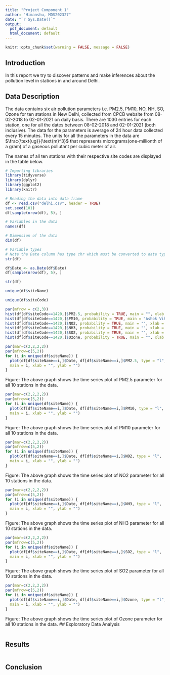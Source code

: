 ---
title: "Project Component 1"
author: "Himanshu, MDS202327"
date: "`r Sys.Date()`"
output:
  pdf_document: default
  html_document: default
---

```{r setup, include=FALSE}
knitr::opts_chunk$set(warning = FALSE, message = FALSE) 
```

## Introduction

In this report we try to discover patterns and make inferences about the pollution level in stations in and around Delhi.

## Data Description

The data contains six air pollution parameters i.e. PM2.5, PM10, NO\textsubscript{2}, NH\textsubscript{3}, SO\textsubscript{2}, Ozone for ten stations in New Delhi, collected from CPCB website from 08-02-2018 to 02-01-2021 on daily basis. There are 1030 entries for each station, one for all the dates between 08-02-2018 and 02-01-2021 (both inclusive). The data for the parameters is average of 24 hour data collected every 15 minutes. The units for all the parameters in the data are $\frac{\text{ug}}{\text{m}^3}$ that represents micrograms(one-millionth of a gram) of a gaseous pollutant per cubic meter of air.

```{=tex}
\begin{table}[h!]
\centering
%\renewcommand{\arraystretch}{1.35}
\begin{tabular}{|c|c|c|c|c|c|c|c|c|}
  \hline
  \textbf{siteName}&\textbf{siteCode}&\textbf{Date}&\textbf{PM2.5}&\textbf{PM10}&\textbf{NO\textsubscript{2}}&\textbf{NH\textsubscript{3}}&\textbf{SO\textsubscript{2}}&\textbf{Ozone}\\
  {\scriptsize<chr>}&{\scriptsize<int>}&{\scriptsize<chr>}&{\scriptsize<dbl>}&{\scriptsize<dbl>}&{\scriptsize<dbl>}&{\scriptsize<dbl>}&{\scriptsize<dbl>}&{\scriptsize<dbl>}\\ \hline
  Sonia Vihar&1432&2019-09-19&17.62&65.71&13.18&26.37&12.64&36.09\\[1.05ex] \hline
  Jahangirpuri&1423&2020-03-01&51.20&120.17&72.40&36.34&2.04&12.23\\[1.05ex] \hline
  Wazirpur&1434&2020-04-12&44.46&85.50&32.24&23.36&14.07&52.15\\[1.05ex] \hline      
  Najafgarh&1427&2018-05-19&100.06&287.78&28.60&46.65&7.63&73.52\\[1.05ex] \hline
  Patparganj&1431&2018-10-27&189.89&384.89&63.65&85.26&4.39&18.85\\[1.05ex] \hline
\end{tabular}
\caption{A glimpse of random sample of the data.}
\end{table}
```

The names of all ten stations with their respective site codes are displayed in the table below.

```{=tex}
\begin{table}[h!]
\centering
%\renewcommand{\arraystretch}{1.35}
\begin{tabular}{|c|c|c|c|c|c|}
  \hline
  \textbf{Site Name}&Ashok Vihar&Dwarka-Sector&Jahangirpuri&Najafgarh&Narela\\[1.05ex] \hline
  \textbf{Site Code}&1420&1422&1423&1427&1426\\ \hline\hline
  \textbf{Site Name}&Patparganj&Rohini&Sonia Vihar&Vivek Vihar&Wazirpur\\[1.05ex] \hline
  \textbf{Site Code}&1431&1430&1432&1435&1434\\ \hline 
\end{tabular}
\caption{Site Names and corresponding Site Codes}
\end{table}
```

```{r, echo=FALSE}
# Importing libraries
library(tidyverse)
library(dplyr)
library(ggplot2)
library(knitr)
```

```{r}
# Reading the data into data frame
df <- read.csv("delhi.csv", header = TRUE)
set.seed(101)
df[sample(nrow(df), 5), ]
```



```{r,include=FALSE}
# Variables in the data
names(df)
```

```{r,include=FALSE}
# Dimension of the data
dim(df)
```

```{r,include=FALSE}
# Variable types
# Note the Date column has type chr which must be converted to date type.
str(df)
```

```{r,include=FALSE}
df$Date <- as.Date(df$Date)
df[sample(nrow(df), 5), ]
```

```{r,include=FALSE}
str(df)
```

```{r,echo=FALSE}
unique(df$siteName)
```
```{r}
unique(df$siteCode)
```

```{r}
par(mfrow = c(2,3))
hist(df[df$siteCode==1420,]$PM2.5, probability = TRUE, main = "", xlab = "PM2.5", ylab = "")
hist(df[df$siteCode==1420,]$PM10, probability = TRUE, main = "Ashok Vihar", xlab = "PM10", ylab = "")
hist(df[df$siteCode==1420,]$NO2, probability = TRUE, main = "", xlab = "NO2", ylab = "")
hist(df[df$siteCode==1420,]$NH3, probability = TRUE, main = "", xlab = "NH3", ylab = "")
hist(df[df$siteCode==1420,]$SO2, probability = TRUE, main = "", xlab = "SO2", ylab = "")
hist(df[df$siteCode==1420,]$Ozone, probability = TRUE, main = "", xlab = "Ozone", ylab = "")
```

```{r, fig.width=15, fig.height=12}
par(mar=c(2,2,2,2))
par(mfrow=c(5,2))
for (i in unique(df$siteName)) {
  plot(df[df$siteName==i,]$Date, df[df$siteName==i,]$PM2.5, type = "l",
  main = i, xlab = "", ylab = "")
}
```

\center Figure: The above graph shows the time series plot of PM2.5 parameter for all 10 stations in the data.

```{r, fig.width=15, fig.height=12}
par(mar=c(2,2,2,2))
par(mfrow=c(5,2))
for (i in unique(df$siteName)) {
  plot(df[df$siteName==i,]$Date, df[df$siteName==i,]$PM10, type = "l",
  main = i, xlab = "", ylab = "")
}
```

\center Figure: The above graph shows the time series plot of PM10 parameter for all 10 stations in the data.

```{r, fig.width=15, fig.height=12}
par(mar=c(2,2,2,2))
par(mfrow=c(5,2))
for (i in unique(df$siteName)) {
  plot(df[df$siteName==i,]$Date, df[df$siteName==i,]$NO2, type = "l",
  main = i, xlab = "", ylab = "")
}
```

\center Figure: The above graph shows the time series plot of NO2 parameter for all 10 stations in the data.

```{r, fig.width=15, fig.height=12}
par(mar=c(2,2,2,2))
par(mfrow=c(5,2))
for (i in unique(df$siteName)) {
  plot(df[df$siteName==i,]$Date, df[df$siteName==i,]$NH3, type = "l",
  main = i, xlab = "", ylab = "")
}
```

\center Figure: The above graph shows the time series plot of NH3 parameter for all 10 stations in the data.

```{r, fig.width=15, fig.height=12}
par(mar=c(2,2,2,2))
par(mfrow=c(5,2))
for (i in unique(df$siteName)) {
  plot(df[df$siteName==i,]$Date, df[df$siteName==i,]$SO2, type = "l",
  main = i, xlab = "", ylab = "")
}
```

\center Figure: The above graph shows the time series plot of SO2 parameter for all 10 stations in the data.

```{r, fig.width=15, fig.height=12}
par(mar=c(2,2,2,2))
par(mfrow=c(5,2))
for (i in unique(df$siteName)) {
  plot(df[df$siteName==i,]$Date, df[df$siteName==i,]$Ozone, type = "l",
  main = i, xlab = "", ylab = "")
}
```

\center Figure: The above graph shows the time series plot of Ozone parameter for all 10 stations in the data. \## Exploratory Data Analysis

```{r}
```

## Results

```{r}
```

## Conclusion

```{r}
```
